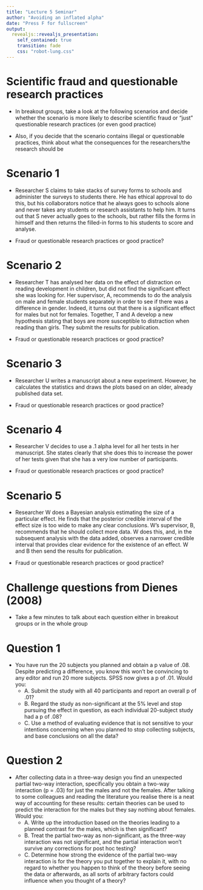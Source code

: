 ```yaml
---
title: "Lecture 5 Seminar"
author: "Avoiding an inflated alpha"
date: "Press F for fullscreen"
output: 
  revealjs::revealjs_presentation:
    self_contained: true
    transition: fade
    css: "robot-lung.css"
---  
```


# Scientific fraud and questionable research practices

- In breakout groups, take a look at the following scenarios and decide whether the scenario is more likely to describe scientific fraud or "just" questionable research practices (or even good practice)

- Also, if you decide that the scenario contains illegal or questionable practices, think about what the consequences for the researchers/the research should be

# Scenario 1

- Researcher S claims to take stacks of survey forms to schools and administer the surveys to students there. He has ethical approval to do this, but his collaborators notice that he always goes to schools alone and never takes any students or research assistants to help him. It turns out that S never actually goes to the schools, but rather fills the forms in himself and then returns the filled-in forms to his students to score and analyse.

- Fraud or questionable research practices or good practice?

# Scenario 2

- Researcher T has analysed her data on the effect of distraction on reading development in children, but did not find the significant effect she was looking for. Her supervisor, A, recommends to do the analysis on male and female students separately in order to see if there was a difference in gender. Indeed, it turns out that there is a significant effect for males but not for females. Together, T and A develop a new hypothesis stating that boys are more susceptible to distraction when reading than girls. They submit the results for publication.

- Fraud or questionable research practices or good practice?

# Scenario 3

- Researcher U writes a manuscript about a new experiment. However, he calculates the statistics and draws the plots based on an older, already published data set. 

- Fraud or questionable research practices or good practice?

# Scenario 4

- Researcher V decides to use a .1 alpha level for all her tests in her manuscript. She states clearly that she does this to increase the power of her tests given that she has a very low number of participants.

- Fraud or questionable research practices or good practice?

# Scenario 5

- Researcher W does a Bayesian analysis estimating the size of a particular effect. He finds that the posterior credible interval of the effect size is too wide to make any clear conclusions. W's supervisor, B, recommends that he should collect more data. W does this, and, in the subsequent analysis with the data added, observes a narrower credible interval that provides clear evidence for the existence of an effect. W and B then send the results for publication.

- Fraud or questionable research practices or good practice?

# Challenge questions from Dienes (2008)

- Take a few minutes to talk about each question either in breakout groups or in the whole group

# Question 1
  - You have run the 20 subjects you planned and obtain a p value of .08. Despite predicting a difference, you know this won’t be convincing to any editor and run 20 more subjects. SPSS now gives a p of .01. Would you:
    - A. Submit the study with all 40 participants and report an overall p of .01?
    - B. Regard the study as non-significant at the 5% level and stop pursuing the effect in question, as each individual 20-subject study had a p of .08?
    - C. Use a method of evaluating evidence that is not sensitive to your intentions concerning when you planned to stop collecting subjects, and base conclusions on all the data?

# Question 2

- After collecting data in a three-way design  you find an unexpected partial two-way interaction, specifically you obtain a two-way interaction (p = .03) for just the males and not the females. After talking to some colleagues and reading the literature you realise there is a neat way of accounting for these results: certain theories can be used to predict the interaction for the males but they say nothing about females. Would you:
    - A. Write up the introduction based on the theories leading to a planned contrast for the males, which is then significant?
    - B. Treat the partial two-way as non-significant, as the three-way interaction was not significant, and the partial interaction won’t survive any corrections for post hoc testing?
    - C. Determine how strong the evidence of the partial two-way interaction is for the theory you put together to explain it, with no regard to whether you happen to think of the theory before seeing the data or afterwards, as all sorts of arbitrary factors could influence when you thought of a theory?
